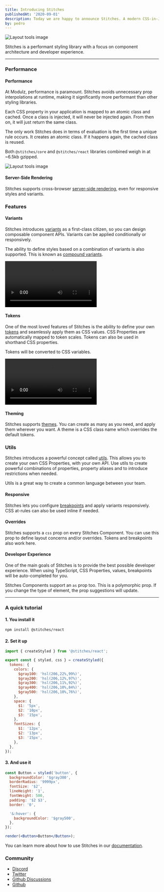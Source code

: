 ```yaml
---
title: Introducing Stitches
publishedAt: '2020-09-01'
description: Today we are happy to announce Stitches. A modern CSS-in-JS library.
by: pedro
---
```



<Image title="Layout tools image" src={hero} size="hero" />

Stitches is a performant styling library with a focus on component architecture and developer experience.

---

### Performance

#### Performance

At Modulz, performance is paramount. Stitches avoids unnecessary prop interpolations at runtime, making it significantly more performant than other styling libraries.

Each CSS property in your application is mapped to an atomic class and cached. Once a class is injected, it will never be injected again. From then on, it will just return the same class.

The only work Stitches does in terms of evaluation is the first time a unique rule occurs. It creates an atomic class. If it happens again, the cached class is reused.

Both `@stitches/core` and `@stitches/react` libraries combined weigh in at ~6.5kb gzipped.

<Box>
  <Image title="Layout tools image" src={benchmark} />
</Box>

#### Server-Side Rendering

Stitches supports cross-browser [server-side rendering](/docs/server-side-rendering), even for responsive styles and variants.

### Features

#### Variants

Stitches introduces [variants](/docs/variants) as a first-class citizen, so you can design composable component APIs. Variants can be applied conditionally or responsively.

The ability to define styles based on a combination of variants is also supported. This is known as [compound variants](/docs/variants#compound-variants).

<Video size="wide" src="/blog/introducing-stitches/variants.mp4">
  A video showing how to add variants to a component.
</Video>

#### Tokens

One of the most loved features of Stitches is the ability to define your own [tokens](/docs/tokens) and seamlessly apply them as CSS values. CSS Properties are automatically mapped to token scales. Tokens can also be used in shorthand CSS properties.

Tokens will be converted to CSS variables.

<Video size="wide" src="/blog/introducing-stitches/tokens.mp4">
  A video showing how to add and consume tokens.
</Video>

#### Theming

Stitches supports [themes](/docs/theming). You can create as many as you need, and apply them wherever you want. A theme is a CSS class name which overrides the default tokens.

### Utils

Stitches introduces a powerful concept called [utils](/docs/utils). This allows you to create your own CSS Properties, with your own API. Use utils to create powerful combinations of properties, property aliases and to introduce restrictions when needed.

Utils is a great way to create a common language between your team.

#### Responsive

Stitches lets you configure [breakpoints](/docs/responsive-styles) and apply variants responsively. CSS at-rules can also be used inline if needed.

#### Overrides

Stitches supports a `css` prop on every Stitches Component. You can use this prop to define layout concerns and/or overrides. Tokens and breakpoints also work here.

#### Developer Experience

One of the main goals of Stitches is to provide the best possible developer experience. When using TypeScript, CSS Properties, values, breakpoints will be auto-completed for you.

Stitches Components support an `as` prop too. This is a polymorphic prop. If you change the type of element, the prop suggestions will update.

---

### A quick tutorial

#### 1. You install it

```bash
npm install @stitches/react
```

#### 2. Set it up

```jsx
import { createStyled } from '@stitches/react';

export const { styled, css } = createStyled({
  tokens: {
    colors: {
      $gray100: 'hsl(206,22%,99%)',
      $gray200: 'hsl(206,12%,97%)',
      $gray300: 'hsl(206,11%,92%)',
      $gray400: 'hsl(206,10%,84%)',
      $gray500: 'hsl(206,10%,76%)',
    },
    space: {
      $1: '5px',
      $2: '10px',
      $3: '15px',
    },
    fontSizes: {
      $1: '12px',
      $2: '13px',
      $3: '15px',
    },
  },
});
```

#### 3. And use it

```jsx live manual
const Button = styled('button', {
  backgroundColor: '$gray300',
  borderRadius: '9999px',
  fontSize: '$2',
  lineHeight: '1',
  fontWeight: 500,
  padding: '$2 $3',
  border: '0',

  '&:hover': {
    backgroundColor: '$gray500',
  },
});

render(<Button>Button</Button>);
```

You can learn more about how to use Stitches in our [documentation](/docs).

### Community

- [Discord](https://discord.com/channels/752614004387610674/752614004387610678)
- [Twitter](https://twitter.com/stitchesjs)
- [Github Discussions](https://github.com/modulz/stitches/discussions)
- [Github](https://github.com/modulz/stitches)
